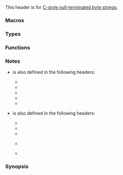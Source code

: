 {{cpp/header/title|cstring}}
{{cpp/header/navbar}}
{{cpp/header/c}}

This header is for [[cpp/string/byte|C-style null-terminated byte strings]].

===Macros===
{{dsc begin}}
{{dsc inc|cpp/types/dsc NULL}}
{{dsc end}}

===Types===
{{dsc begin}}
{{dsc inc|cpp/types/dsc size_t}}
{{dsc end}}

===Functions===
{{dsc begin}}
{{dsc h2|String manipulation}}
{{dsc inc|cpp/string/byte/dsc strcpy}}
{{dsc inc|cpp/string/byte/dsc strncpy}}
{{dsc inc|cpp/string/byte/dsc strcat}}
{{dsc inc|cpp/string/byte/dsc strncat}}
{{dsc inc|cpp/string/byte/dsc strxfrm}}

{{dsc h2|String examination}}
{{dsc inc|cpp/string/byte/dsc strlen}}
{{dsc inc|cpp/string/byte/dsc strcmp}}
{{dsc inc|cpp/string/byte/dsc strncmp}}
{{dsc inc|cpp/string/byte/dsc strcoll}}
{{dsc inc|cpp/string/byte/dsc strchr}}
{{dsc inc|cpp/string/byte/dsc strrchr}}
{{dsc inc|cpp/string/byte/dsc strspn}}
{{dsc inc|cpp/string/byte/dsc strcspn}}
{{dsc inc|cpp/string/byte/dsc strpbrk}}
{{dsc inc|cpp/string/byte/dsc strstr}}
{{dsc inc|cpp/string/byte/dsc strtok}}

{{dsc h2|Character array manipulation}}
{{dsc inc|cpp/string/byte/dsc memchr}}
{{dsc inc|cpp/string/byte/dsc memcmp}}
{{dsc inc|cpp/string/byte/dsc memset}}
{{dsc inc|cpp/string/byte/dsc memcpy}}
{{dsc inc|cpp/string/byte/dsc memmove}}

{{dsc h2|Miscellaneous}}
{{dsc inc|cpp/string/byte/dsc strerror}}
{{dsc end}}

===Notes===
* {{lc|NULL}} is also defined in the following headers:
** {{header|clocale}}
** {{header|ctime}}
** {{header|cstddef}}
** {{header|cstdio}}
** {{header|cwchar}}
* {{lc|std::size_t}} is also defined in the following headers:
** {{header|ctime}}
** {{header|cstddef}}
** {{header|cstdio}}
** {{header|cuchar}} {{mark since c++17}}
** {{header|cwchar}}

===Synopsis===
{{source|1=
namespace std {
  using size_t = /* see description */;                  // freestanding

  void* memcpy(void* s1, const void* s2, size_t n);      // freestanding
  void* memmove(void* s1, const void* s2, size_t n);     // freestanding
  char* strcpy(char* s1, const char* s2);                // freestanding
  char* strncpy(char* s1, const char* s2, size_t n);     // freestanding
  char* strcat(char* s1, const char* s2);                // freestanding
  char* strncat(char* s1, const char* s2, size_t n);     // freestanding
  int memcmp(const void* s1, const void* s2, size_t n);  // freestanding
  int strcmp(const char* s1, const char* s2);            // freestanding
  int strcoll(const char* s1, const char* s2);
  int strncmp(const char* s1, const char* s2, size_t n); // freestanding
  size_t strxfrm(char* s1, const char* s2, size_t n);
  const void* memchr(const void* s, int c, size_t n);    // freestanding
  void* memchr(void* s, int c, size_t n);                // freestanding
  const char* strchr(const char* s, int c);              // freestanding
  char* strchr(char* s, int c);                          // freestanding
  size_t strcspn(const char* s1, const char* s2);        // freestanding
  const char* strpbrk(const char* s1, const char* s2);   // freestanding
  char* strpbrk(char* s1, const char* s2);               // freestanding
  const char* strrchr(const char* s, int c);             // freestanding
  char* strrchr(char* s, int c);                         // freestanding
  size_t strspn(const char* s1, const char* s2);         // freestanding
  const char* strstr(const char* s1, const char* s2);    // freestanding
  char* strstr(char* s1, const char* s2);                // freestanding
  char* strtok(char* s1, const char* s2);                // freestanding
  void* memset(void* s, int c, size_t n);                // freestanding
  char* strerror(int errnum);
  size_t strlen(const char* s);                          // freestanding
}

#define NULL /* see description */                       // freestanding
}}

{{langlinks|es|ja|ru|zh}}